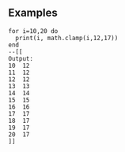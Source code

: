 {{Lua/Function |
  returns = number |
  prototype = math.clamp(number {{Arg|value}}, number {{Arg|min}}, number {{Arg|max}}) |
  description = Clamps {{Arg|value}} between {{Arg|min}} and {{Arg|max}}.
}}

==Examples==
<syntaxhighlight>
for i=10,20 do
  print(i, math.clamp(i,12,17))
end
--[[
Output:
10  12
11  12
12  12
13  13
14  14
15  15
16  16
17  17
18  17
19  17
20  17
]]
</syntaxhighlight>